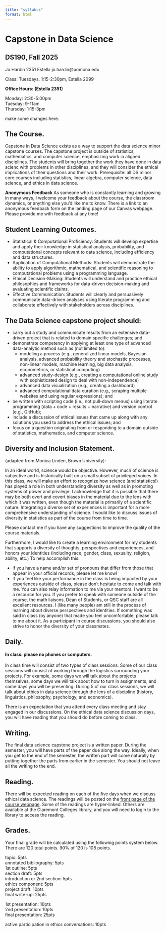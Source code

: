 ```yaml
---
title: "syllabus"
format: html
---
```


# Capstone in Data Science
## DS190, Fall 2025

Jo Hardin
2351 Estella
jo.hardin@pomona.edu

Class: Tuesdays, 1:15-2:30pm, Estella 2099


**Office Hours: (Estella 2351)**

Monday: 2:30-5:00pm  
Tuesday: 9-11am   
Thursday: 1:15-3pm 

make some changes here.



## The Course.  
Capstone in Data Science exists as a way to support the data science minor capstone courses.
The capstone project is outside of statistics, mathematics, and computer science, emphasizing work in aligned disciplines.
The students will bring together the work they have done in data scienc with problems in other disciplines, and they will consider the ethical implications of their questions and their work.
Prerequisite: all DS minor core courses including statistics, linear algebra, computer science, data science, and ethics in data science. 

**Anonymous Feedback**  As someone who is constantly learning and growing in many ways, I welcome your feedback about the course, the classroom dynamics, or anything else you'd like me to know.  There is a link to an anonymous feedback form on the landing page of our Canvas webpage.  Please provide me with feedback at any time!  


## Student Learning Outcomes.

* Statistical & Computational Proficiency: Students will develop expertise and apply their knowledge in statistical analysis, probability, and computational concepts relevant to data science, including efficiency and data structures.
* Application of Computational Methods: Students will demonstrate the ability to apply algorithmic, mathematical, and scientific reasoning to computational problems using a programming language.
* Ethical Decision-Making: Students will understand and practice ethical philosophies and frameworks for data-driven decision-making and evaluating scientific claims.
* Effective Communication: Students will clearly and persuasively communicate data-driven analyses using literate programming and collaborate effectively with stakeholders across disciplines.


## The Data Science capstone project should: 

* carry out a study and communicate results from an extensive data-driven project that is related to domain specific challenges; and 
* demonstrate competency in applying at least one type of advanced data-analytic method such as (not limited to): 
   * modeling a process (e.g., generalized linear models, Bayesian analysis, advanced probability theory and stochastic processes, non-linear models, machine learning, big data analysis, econometrics, or statistical computing)
   * advanced study-design (e.g., creating a computational online study with sophisticated design to deal with non-independence)
   * advanced data visualization (e.g., creating a dashboard)
   * advanced computational data curation (e.g., scraping multiple websites and using regular expressions); and
* be written with scripting code (i.e., not pull-down menus) using literate programming (data + code + results + narrative) and version control (e.g., GitHub); 
* include a discussion of ethical issues that came up along with any solutions you used to address the ethical issues; and
* focus on a question originating from or responding to a domain outside of statistics, mathematics, and computer science.

## Diversity and Inclusion Statement. 
(adapted from Monica Linden, Brown University):

In an ideal world, science would be objective. However, much of science is subjective and is historically built on a small subset of privileged voices. In this class, we will make an effort to recognize how science (and statistics!) has played a role in both understanding diversity as well as in promoting systems of power and privilege. I acknowledge that it is possible that there may be both overt and covert biases in the material due to the lens with which it was written, even though the material is primarily of a scientific nature. Integrating a diverse set of experiences is important for a more comprehensive understanding of science. I would like to discuss issues of diversity in statistics as part of the course from time to time.

Please contact me if you have any suggestions to improve the quality of the course materials.

Furthermore, I would like to create a learning environment for my students that supports a diversity of thoughts, perspectives and experiences, and honors your identities (including race, gender, class, sexuality, religion, ability, etc.) To help accomplish this:

* If you have a name and/or set of pronouns that differ from those that appear in your official records, please let me know!
* If you feel like your performance in the class is being impacted by your experiences outside of class, please don't hesitate to come and talk with me.  You can also relay information to me via your mentors.  I want to be a resource for you. If you prefer to speak with someone outside of the course, the math liaisons, Dean of Students, or QSC staff are all excellent resources.
I (like many people) am still in the process of learning about diverse perspectives and identities. If something was said in class (by anyone) that made you feel uncomfortable, please talk to me about it.  As a participant in course discussions, you should also strive to honor the diversity of your classmates.


## Daily.  

#### In class: please no phones or computers.


In class time will consist of two types of class sessions.  Some of our class sessions will consist of working through the logistics surrounding your projects. For example, some days we will talk about the projects themselves, some days we will talk about how to turn in assignments, and some days you will be presenting. During 5 of our class sessions, we will talk about ethics in data science through the lens of a discipline (history, linguistics, philosophy, psychology, and economics). 

There is an expectation that you attend every class meeting and stay engaged in our discussions. On the ethical data science discussion days, you will have reading that you should do before coming to class.
 

## Writing.  
The final data science capstone project is a written paper. During the semester, you will have parts of the paper due along the way. Ideally, when you get to the end of the semester, the written part will come naturally by putting together the parts from earlier in the semester. You should not leave all the writing to the end.


 
## Reading.  
There will be expected reading on each of the five days when we discuss ethical data science. The readings will be posted on the <a href = "https://ds190-capstone.netlify.app/">front page of the course webpage</a>. Some of the readings are hyper-linked. Others are available at the Claremont Colleges library, and you will need to login to the library to access the reading.



## Grades.  

Your final grade will be calculated using the following points system below.  There are 120 total points. 90% of 120 is 108 points.



 topic: 5pts  
 annotated bibliography: 5pts  
 1st outline: 5pts  
 section draft: 5pts  
 introduction or 2nd section: 5pts  
 ethics component: 5pts  
 project draft: 10pts  
 final write-up: 25pts  
 
 1st presentation: 10pts  
 2nd presentation: 10pts  
 final presentation: 25pts  
 
 active participation in ethics conversations: 10pts
 





